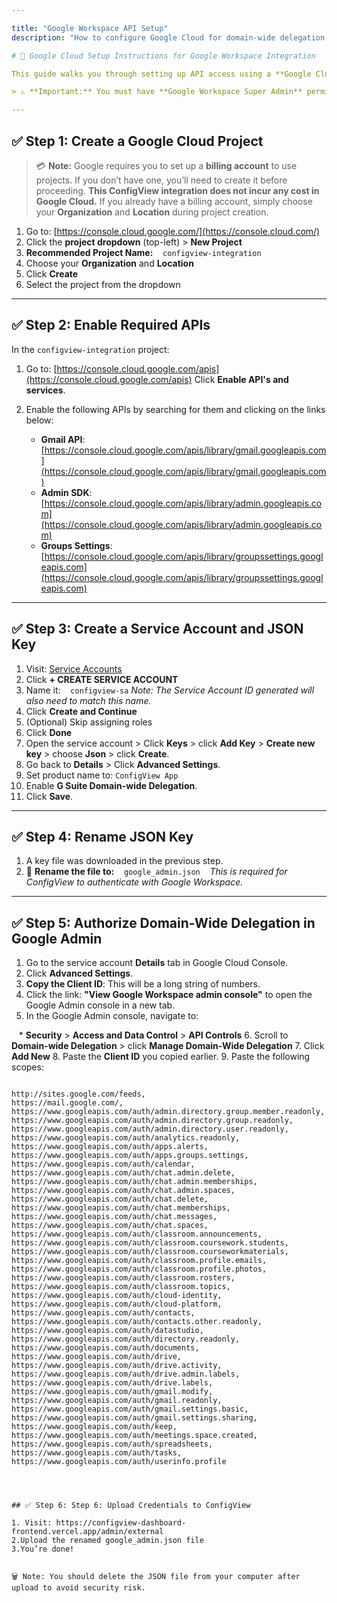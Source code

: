 ```yaml
---

title: "Google Workspace API Setup"
description: "How to configure Google Cloud for domain-wide delegation with ConfigView."

# 🔧 Google Cloud Setup Instructions for Google Workspace Integration

This guide walks you through setting up API access using a **Google Cloud Project**, **Service Account**, and **Domain-Wide Delegation** for ConfigView.

> ⚠️ **Important:** You must have **Google Workspace Super Admin** permissions to complete the following steps.

---
```


## ✅ Step 1: Create a Google Cloud Project

> 💳 **Note:** Google requires you to set up a **billing account** to use projects.
> If you don’t have one, you’ll need to create it before proceeding.
> **This ConfigView integration does not incur any cost in Google Cloud.**
> If you already have a billing account, simply choose your **Organization** and **Location** during project creation.

1. Go to: [https://console.cloud.google.com/](https://console.cloud.com/)
2. Click the **project dropdown** (top-left) > **New Project**
3. **Recommended Project Name:**
   `configview-integration`
4. Choose your **Organization** and **Location**
5. Click **Create**
6. Select the project from the dropdown

---

## ✅ Step 2: Enable Required APIs

In the `configview-integration` project:

1. Go to: [https://console.cloud.google.com/apis](https://console.cloud.google.com/apis)
   Click **Enable API's and services**.
2. Enable the following APIs by searching for them and clicking on the links below:

    * **Gmail API**: [https://console.cloud.google.com/apis/library/gmail.googleapis.com](https://console.cloud.google.com/apis/library/gmail.googleapis.com)
    * **Admin SDK**: [https://console.cloud.google.com/apis/library/admin.googleapis.com](https://console.cloud.google.com/apis/library/admin.googleapis.com)
    * **Groups Settings**: [https://console.cloud.google.com/apis/library/groupssettings.googleapis.com](https://console.cloud.google.com/apis/library/groupssettings.googleapis.com)

---

## ✅ Step 3: Create a Service Account and JSON Key

1. Visit: [Service Accounts](https://console.cloud.google.com/iam-admin/serviceaccounts)
2. Click **+ CREATE SERVICE ACCOUNT**
3. Name it:
   `configview-sa`
    *Note: The Service Account ID generated will also need to match this name.*
4. Click **Create and Continue**
5. (Optional) Skip assigning roles
6. Click **Done**
7. Open the service account > Click **Keys** > click **Add Key** > **Create new key** > choose **Json** > click **Create**.
8. Go back to **Details** > Click **Advanced Settings**.
9. Set product name to: `ConfigView App`
10. Enable **G Suite Domain-wide Delegation**.
11. Click **Save**.

---

## ✅ Step 4: Rename JSON Key

1. A key file was downloaded in the previous step.
2. 🔁 **Rename the file to:**
   `google_admin.json`
   *This is required for ConfigView to authenticate with Google Workspace.*

---

## ✅ Step 5: Authorize Domain-Wide Delegation in Google Admin

1. Go to the service account **Details** tab in Google Cloud Console.
2. Click **Advanced Settings**.
3. **Copy the Client ID**: This will be a long string of numbers.
4. Click the link: **"View Google Workspace admin console"** to open the Google Admin console in a new tab.
5. In the Google Admin console, navigate to:

   * **Security** > **Access and Data Control** > **API Controls**
6. Scroll to **Domain-wide Delegation** > click **Manage Domain-Wide Delegation**
7. Click **Add New**
8. Paste the **Client ID** you copied earlier.
9. Paste the following scopes:

```text

http://sites.google.com/feeds,
https://mail.google.com/,
https://www.googleapis.com/auth/admin.directory.group.member.readonly,
https://www.googleapis.com/auth/admin.directory.group.readonly,
https://www.googleapis.com/auth/admin.directory.user.readonly,
https://www.googleapis.com/auth/analytics.readonly,
https://www.googleapis.com/auth/apps.alerts,
https://www.googleapis.com/auth/apps.groups.settings,
https://www.googleapis.com/auth/calendar,
https://www.googleapis.com/auth/chat.admin.delete,
https://www.googleapis.com/auth/chat.admin.memberships,
https://www.googleapis.com/auth/chat.admin.spaces,
https://www.googleapis.com/auth/chat.delete,
https://www.googleapis.com/auth/chat.memberships,
https://www.googleapis.com/auth/chat.messages,
https://www.googleapis.com/auth/chat.spaces,
https://www.googleapis.com/auth/classroom.announcements,
https://www.googleapis.com/auth/classroom.coursework.students,
https://www.googleapis.com/auth/classroom.courseworkmaterials,
https://www.googleapis.com/auth/classroom.profile.emails,
https://www.googleapis.com/auth/classroom.profile.photos,
https://www.googleapis.com/auth/classroom.rosters,
https://www.googleapis.com/auth/classroom.topics,
https://www.googleapis.com/auth/cloud-identity,
https://www.googleapis.com/auth/cloud-platform,
https://www.googleapis.com/auth/contacts,
https://www.googleapis.com/auth/contacts.other.readonly,
https://www.googleapis.com/auth/datastudio,
https://www.googleapis.com/auth/directory.readonly,
https://www.googleapis.com/auth/documents,
https://www.googleapis.com/auth/drive,
https://www.googleapis.com/auth/drive.activity,
https://www.googleapis.com/auth/drive.admin.labels,
https://www.googleapis.com/auth/drive.labels,
https://www.googleapis.com/auth/gmail.modify,
https://www.googleapis.com/auth/gmail.readonly,
https://www.googleapis.com/auth/gmail.settings.basic,
https://www.googleapis.com/auth/gmail.settings.sharing,
https://www.googleapis.com/auth/keep,
https://www.googleapis.com/auth/meetings.space.created,
https://www.googleapis.com/auth/spreadsheets,
https://www.googleapis.com/auth/tasks,
https://www.googleapis.com/auth/userinfo.profile




## ✅ Step 6: Step 6: Upload Credentials to ConfigView

1. Visit: https://configview-dashboard-frontend.vercel.app/admin/external
2.Upload the renamed google_admin.json file
3.You’re done!


🗑️ Note: You should delete the JSON file from your computer after upload to avoid security risk.